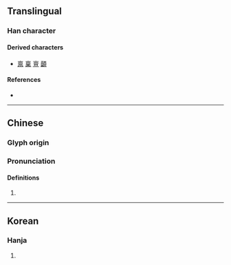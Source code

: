 {{character info}}
==Translingual==

===Han character===
{{Han char|rn=8|rad=亠|as=06|sn=8|four=|canj=YWR|ids=⿱[[亠]][[回]]}}

====Derived characters====
* [[禀]] [[稟]] [[亶]] [[顲]]

====References====
* {{Han ref|kx=0089.010|hdz=10284.070|uh=342D|ud=13357}}

----

==Chinese==
{{zh-forms}}

===Glyph origin===
{{Han etym}}

===Pronunciation===
{{zh-pron
|m=lǐn
|mc=y
|cat=n
}}

====Definitions====
{{zh-hanzi}}

# {{zh-original|廩|[[granary]]}}
----

==Korean==

===Hanja===
{{ko-hanja|곳집|름||늠}}

# {{rfdef|ko|sort=亠06}}